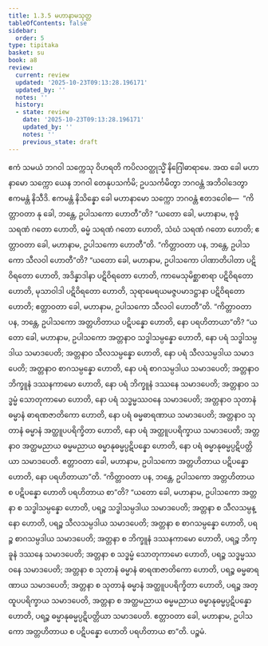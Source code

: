 ```yaml
---
title: 1.3.5 မဟာနာမသုတ္တ
tableOfContents: false
sidebar:
  order: 5
type: tipitaka
basket: su
book: a8
review:
  current: review
  updated: '2025-10-23T09:13:28.196171'
  updated_by: ''
  notes: ''
  history:
  - state: review
    date: '2025-10-23T09:13:28.196171'
    updated_by: ''
    notes: ''
    previous_state: draft
---
```



<ReviewStatus review={frontmatter.review} showDetails={true} />

<HypothesisAnnotation frontmatter={frontmatter} />

<DynamicBreadcrumb />

<Division number="25" book="a8" e="ch" v="17" p="55">

<Paragraph number="252" book="a8">
ဧကံ သမယံ ဘဂဝါ သက္ကေသု ဝိဟရတိ ကပိလဝတ္ထုသ္မိံ နိဂြေါဓာရာမေ. အထ ခေါ မဟာနာမော သက္ကော ယေန ဘဂဝါ တေနုပသင်္ကမိ; ဥပသင်္ကမိတွာ ဘဂဝန္တံ အဘိဝါဒေတွာ ဧကမန္တံ နိသီဒိ. ဧကမန္တံ နိသိန္နော ခေါ မဟာနာမော သက္ကော ဘဂဝန္တံ ဧတဒဝေါစ—  “ကိတ္တာဝတာ နု ခေါ, ဘန္တေ, ဥပါသကော ဟောတီ”တိ? “ယတော ခေါ, မဟာနာမ, ဗုဒ္ဓံ သရဏံ ဂတော ဟောတိ, ဓမ္မံ သရဏံ ဂတော ဟောတိ, သံဃံ သရဏံ ဂတော ဟောတိ; ဧတ္တာဝတာ ခေါ, မဟာနာမ, ဥပါသကော ဟောတီ”တိ.
</Paragraph>

<Paragraph number="253" book="a8">
“ကိတ္တာဝတာ ပန, ဘန္တေ, ဥပါသကော သီလဝါ ဟောတီ”တိ? “ယတော ခေါ, မဟာနာမ, ဥပါသကော ပါဏာတိပါတာ ပဋိဝိရတော ဟောတိ, အဒိန္နာဒါနာ ပဋိဝိရတော ဟောတိ, ကာမေသုမိစ္ဆာစာရာ ပဋိဝိရတော ဟောတိ, မုသာဝါဒါ ပဋိဝိရတော ဟောတိ, သုရာမေရယမဇ္ဇပမာဒဋ္ဌာနာ ပဋိဝိရတော ဟောတိ; ဧတ္တာဝတာ ခေါ, မဟာနာမ, ဥပါသကော သီလဝါ ဟောတီ”တိ.
</Paragraph>

<Paragraph number="254" book="a8">
“ကိတ္တာဝတာ ပန, ဘန္တေ, ဥပါသကော အတ္တဟိတာယ ပဋိပန္နော ဟောတိ, နော ပရဟိတာယာ”တိ? “ယတော ခေါ, မဟာနာမ, ဥပါသကော အတ္တနာဝ သဒ္ဓါသမ္ပန္နော ဟောတိ, နော ပရံ သဒ္ဓါသမ္ပဒါယ သမာဒပေတိ; အတ္တနာဝ သီလသမ္ပန္နော ဟောတိ, နော ပရံ သီလသမ္ပဒါယ သမာဒပေတိ; အတ္တနာဝ စာဂသမ္ပန္နော ဟောတိ, နော ပရံ စာဂသမ္ပဒါယ သမာဒပေတိ; အတ္တနာဝ ဘိက္ခူနံ ဒဿနကာမော ဟောတိ, နော ပရံ ဘိက္ခူနံ ဒဿနေ သမာဒပေတိ; အတ္တနာဝ သဒ္ဓမ္မံ သောတုကာမော ဟောတိ, နော ပရံ သဒ္ဓမ္မဿဝနေ သမာဒပေတိ; အတ္တနာဝ သုတာနံ ဓမ္မာနံ ဓာရဏဇာတိကော ဟောတိ, နော ပရံ ဓမ္မဓာရဏာယ သမာဒပေတိ; အတ္တနာဝ သုတာနံ ဓမ္မာနံ အတ္ထူပပရိက္ခိတာ ဟောတိ, နော ပရံ အတ္ထူပပရိက္ခာယ သမာဒပေတိ; အတ္တနာဝ အတ္ထမညာယ ဓမ္မမညာယ ဓမ္မာနုဓမ္မပ္ပဋိပန္နော ဟောတိ, နော ပရံ ဓမ္မာနုဓမ္မပ္ပဋိပတ္တိယာ သမာဒပေတိ. ဧတ္တာဝတာ ခေါ, မဟာနာမ, ဥပါသကော အတ္တဟိတာယ ပဋိပန္နော ဟောတိ, နော ပရဟိတာယာ”တိ.
</Paragraph>

<Paragraph number="255" book="a8">
“ကိတ္တာဝတာ ပန, ဘန္တေ, ဥပါသကော အတ္တဟိတာယ စ ပဋိပန္နော ဟောတိ ပရဟိတာယ စာ”တိ? “ယတော ခေါ, မဟာနာမ, ဥပါသကော အတ္တနာ စ သဒ္ဓါသမ္ပန္နော ဟောတိ, ပရဉ္စ သဒ္ဓါသမ္ပဒါယ သမာဒပေတိ; အတ္တနာ စ သီလသမ္ပန္နော ဟောတိ, ပရဉ္စ သီလသမ္ပဒါယ သမာဒပေတိ; အတ္တနာ စ စာဂသမ္ပန္နော ဟောတိ, ပရဉ္စ စာဂသမ္ပဒါယ သမာဒပေတိ; အတ္တနာ စ ဘိက္ခူနံ ဒဿနကာမော ဟောတိ, ပရဉ္စ ဘိက္ခူနံ ဒဿနေ သမာဒပေတိ; အတ္တနာ စ သဒ္ဓမ္မံ သောတုကာမော ဟောတိ, ပရဉ္စ သဒ္ဓမ္မဿဝနေ သမာဒပေတိ; အတ္တနာ စ သုတာနံ ဓမ္မာနံ ဓာရဏဇာတိကော ဟောတိ, ပရဉ္စ ဓမ္မဓာရဏာယ သမာဒပေတိ; အတ္တနာ စ သုတာနံ ဓမ္မာနံ အတ္ထူပပရိက္ခိတာ ဟောတိ, ပရဉ္စ အတ္ထူပပရိက္ခာယ သမာဒပေတိ, အတ္တနာ စ အတ္ထမညာယ ဓမ္မမညာယ ဓမ္မာနုဓမ္မပ္ပဋိပန္နော ဟောတိ, ပရဉ္စ ဓမ္မာနုဓမ္မပ္ပဋိပတ္တိယာ သမာဒပေတိ. ဧတ္တာဝတာ ခေါ, မဟာနာမ, ဥပါသကော အတ္တဟိတာယ စ ပဋိပန္နော ဟောတိ ပရဟိတာယ စာ”တိ.

</Paragraph>
</Division>

<Paragraph number="256" type="center" book="a8">
ပဉ္စမံ.
</Paragraph>